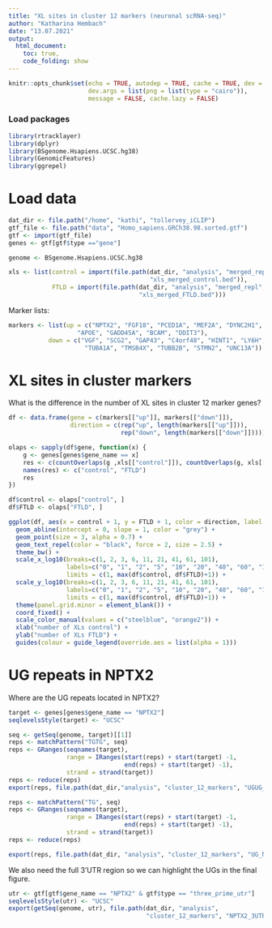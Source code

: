 ```yaml
---
title: "XL sites in cluster 12 markers (neuronal scRNA-seq)"
author: "Katharina Hembach"
date: "13.07.2021"
output: 
  html_document:
    toc: true,
    code_folding: show
---
```


```r
knitr::opts_chunk$set(echo = TRUE, autodep = TRUE, cache = TRUE, dev = "png",
                      dev.args = list(png = list(type = "cairo")), 
                      message = FALSE, cache.lazy = FALSE)
```

### Load packages
```r
library(rtracklayer)
library(dplyr)
library(BSgenome.Hsapiens.UCSC.hg38)
library(GenomicFeatures)
library(ggrepel)
```

# Load data

```r
dat_dir <- file.path("/home", "kathi", "tollervey_iCLIP")
gtf_file <- file.path("data", "Homo_sapiens.GRCh38.98.sorted.gtf")
gtf <- import(gtf_file)
genes <- gtf[gtf$type =="gene"]

genome <- BSgenome.Hsapiens.UCSC.hg38

xls <- list(control = import(file.path(dat_dir, "analysis", "merged_repl", 
                                       "xls_merged_control.bed")),
            FTLD = import(file.path(dat_dir, "analysis", "merged_repl", 
                                    "xls_merged_FTLD.bed")))
```

Marker lists:
```r
markers <- list(up = c("NPTX2", "FGF18", "PCED1A", "MEF2A", "DYNC2H1", 
                   "APOE", "GADD45A", "BCAM", "DDIT3"),
           down = c("VGF", "SCG2", "GAP43", "C4orf48", "HINT1", "LY6H", 
                     "TUBA1A", "TMSB4X", "TUBB2B", "STMN2", "UNC13A"))
```


# XL sites in cluster markers

What is the difference in the number of XL sites in cluster 12 marker genes?

```r
df <- data.frame(gene = c(markers[["up"]], markers[["down"]]),
                 direction = c(rep("up", length(markers[["up"]])),
                               rep("down", length(markers[["down"]]))))

olaps <- sapply(df$gene, function(x) {
    g <- genes[genes$gene_name == x]  
    res <- c(countOverlaps(g ,xls[["control"]]), countOverlaps(g, xls[["FTLD"]]))
    names(res) <- c("control", "FTLD")
    res
})

df$control <- olaps["control", ]
df$FTLD <- olaps["FTLD", ]
```

```r
ggplot(df, aes(x = control + 1, y = FTLD + 1, color = direction, label = gene)) + 
  geom_abline(intercept = 0, slope = 1, color = "grey") +
  geom_point(size = 3, alpha = 0.7) +
  geom_text_repel(color = "black", force = 2, size = 2.5) + 
  theme_bw() + 
  scale_x_log10(breaks=c(1, 2, 3, 6, 11, 21, 41, 61, 101),
                labels=c("0", "1", "2", "5", "10", "20", "40", "60", "100"),
                limits = c(1, max(df$control, df$FTLD)+1)) + 
  scale_y_log10(breaks=c(1, 2, 3, 6, 11, 21, 41, 61, 101),
                labels=c("0", "1", "2", "5", "10", "20", "40", "60", "100"),
                limits = c(1, max(df$control, df$FTLD)+1)) + 
  theme(panel.grid.minor = element_blank()) + 
  coord_fixed() + 
  scale_color_manual(values = c("steelblue", "orange2")) + 
  xlab("number of XLs control") + 
  ylab("number of XLs FTLD") +
  guides(colour = guide_legend(override.aes = list(alpha = 1)))
```

# UG repeats in NPTX2

Where are the UG repeats located in NPTX2?
```r
target <- genes[genes$gene_name == "NPTX2"]
seqlevelsStyle(target) <- "UCSC"

seq <- getSeq(genome, target)[[1]]
reps <- matchPattern("TGTG", seq)
reps <- GRanges(seqnames(target), 
                range = IRanges(start(reps) + start(target) -1, 
                                end(reps) + start(target) -1),
                strand = strand(target))
reps <- reduce(reps)
export(reps, file.path(dat_dir,"analysis", "cluster_12_markers", "UGUG_NPTX2.bed"))

reps <- matchPattern("TG", seq)
reps <- GRanges(seqnames(target), 
                range = IRanges(start(reps) + start(target) -1, 
                                end(reps) + start(target) -1),
                strand = strand(target))
reps <- reduce(reps)

export(reps, file.path(dat_dir, "analysis", "cluster_12_markers", "UG_NPTX2.bed"))
```

We also need the full 3'UTR region so we can highlight the UGs in the final figure.

```r
utr <- gtf[gtf$gene_name == "NPTX2" & gtf$type == "three_prime_utr"]
seqlevelsStyle(utr) <- "UCSC"
export(getSeq(genome, utr), file.path(dat_dir, "analysis", 
                                      "cluster_12_markers", "NPTX2_3UTR.fasta"))
```

